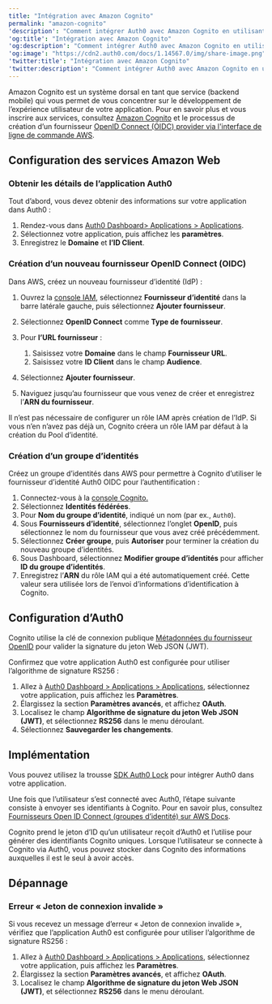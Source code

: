 ```yaml
---
title: "Intégration avec Amazon Cognito"
permalink: "amazon-cognito"
'description': "Comment intégrer Auth0 avec Amazon Cognito en utilisant un fournisseur OpenID Connect (OIDC)."
'og:title': "Intégration avec Amazon Cognito"
'og:description': "Comment intégrer Auth0 avec Amazon Cognito en utilisant un fournisseur OpenID Connect (OIDC)."
'og:image': "https://cdn2.auth0.com/docs/1.14567.0/img/share-image.png"
'twitter:title': "Intégration avec Amazon Cognito"
'twitter:description': "Comment intégrer Auth0 avec Amazon Cognito en utilisant un fournisseur OpenID Connect (OIDC)."
---
```


Amazon Cognito est un système dorsal en tant que service (backend mobile) qui vous permet de vous concentrer sur le développement de l’expérience utilisateur de votre application. Pour en savoir plus et vous inscrire aux services, consultez [Amazon Cognito](http://aws.amazon.com/cognito/) et le processus de création d’un fournisseur [OpenID Connect (OIDC) provider via l'interface de ligne de commande AWS](https://docs.aws.amazon.com/cli/latest/reference/iam/create-open-id-connect-provider.html).

## Configuration des services Amazon Web

### Obtenir les détails de l’application Auth0

Tout d’abord, vous devez obtenir des informations sur votre application dans Auth0 :

1. Rendez-vous dans [Auth0 Dashboard> Applications > Applications](https://manage.auth0.com/#/applications).
2. Sélectionnez votre application, puis affichez les **paramètres**.
3. Enregistrez le **Domaine** et **l’ID Client**.

### Création d’un nouveau fournisseur OpenID Connect (OIDC)

Dans AWS, créez un nouveau fournisseur d’identité (<Tooltip href="/docs/docs/fr-ca/glossary?term=idp" tip="Fournisseur d’identité (IdP)
Service de stockage et de gestion des identités numériques." cta="Voir le glossaire">IdP</Tooltip>) :

1. Ouvrez la [console IAM](https://console.aws.amazon.com), sélectionnez **Fournisseur d’identité** dans la barre latérale gauche, puis sélectionnez **Ajouter fournisseur**.
2. Sélectionnez **OpenID Connect** comme **Type de fournisseur**.
3. Pour **l’URL fournisseur** :

   1. Saisissez votre **Domaine** dans le champ **Fournisseur URL**.
   2. Saisissez votre **ID Client** dans le champ **Audience**.
4. Sélectionnez **Ajouter fournisseur**.
5. Naviguez jusqu’au fournisseur que vous venez de créer et enregistrez l’**ARN du fournisseur**.

<Callout icon="file-lines" color="#0EA5E9" iconType="regular">

Il n’est pas nécessaire de configurer un rôle IAM après création de l’IdP. Si vous n’en n’avez pas déjà un, Cognito créera un rôle IAM par défaut à la création du Pool d’identité.

</Callout>

### Création d’un groupe d’identités

Créez un groupe d’identités dans AWS pour permettre à Cognito d’utiliser le fournisseur d’identité Auth0 OIDC pour l’authentification :

1. Connectez-vous à la [console Cognito.](https://console.aws.amazon.com/cognito/home)
2. Sélectionnez **Identités fédérées**.
3. Pour **Nom du groupe d’identité**, indiqué un nom (par ex., `Auth0`).
4. Sous **Fournisseurs d’identité**, sélectionnez l’onglet **OpenID**, puis sélectionnez le nom du fournisseur que vous avez créé précédemment.
5. Sélectionnez **Créer groupe**, puis **Autoriser** pour terminer la création du nouveau groupe d’identités.
6. Sous Dashboard, sélectionnez **Modifier groupe d’identités** pour afficher **ID du groupe d’identités**.
7. Enregistrez l’**ARN** du rôle IAM qui a été automatiquement créé. Cette valeur sera utilisée lors de l’envoi d’informations d’identification à Cognito.

## Configuration d’Auth0

Cognito utilise la clé de connexion publique [Métadonnées du fournisseur OpenID](https://subscription.auth0.com/.well-known/jwks.json) pour valider la signature du jeton Web JSON (<Tooltip href="/docs/docs/fr-ca/glossary?term=json-web-token" tip="Jeton Web JSON (JWT)
Format standard de jeton d’ID (et souvent de jeton d’accès) utilisé pour représenter en toute sécurité des demandes entre deux parties." cta="Voir le glossaire">JWT</Tooltip>).

Confirmez que votre application Auth0 est configurée pour utiliser l’algorithme de signature RS256 :

1. Allez à [Auth0 Dashboard > Applications > Applications](https://manage.auth0.com/#/applications), sélectionnez votre application, puis affichez les **Paramètres**.
2. Élargissez la section **Paramètres avancés**, et affichez **OAuth**.
3. Localisez le champ **Algorithme de signature du jeton Web JSON (JWT)**, et sélectionnez **RS256** dans le menu déroulant.
4. Sélectionnez **Sauvegarder les changements**.

## Implémentation

Vous pouvez utilisez la trousse [SDK Auth0 Lock](https://auth0.com/docs/libraries#lock) pour intégrer Auth0 dans votre application.

Une fois que l’utilisateur s’est connecté avec Auth0, l’étape suivante consiste à envoyer ses identifiants à Cognito. Pour en savoir plus, consultez [Fournisseurs Open ID Connect (groupes d’identité) sur AWS Docs](http://docs.aws.amazon.com/cognito/latest/developerguide/open-id.html).

Cognito prend le jeton d’ID qu’un utilisateur reçoit d’Auth0 et l’utilise pour générer des identifiants Cognito uniques. Lorsque l’utilisateur se connecte à Cognito via Auth0, vous pouvez stocker dans Cognito des informations auxquelles il est le seul à avoir accès.

## Dépannage

### Erreur « Jeton de connexion invalide »

Si vous recevez un message d’erreur « Jeton de connexion invalide », vérifiez que l’application Auth0 est configurée pour utiliser l’algorithme de signature RS256 :

1. Allez à [Auth0 Dashboard > Applications > Applications](https://manage.auth0.com/#/applications), sélectionnez votre application, puis affichez les **Paramètres**.
2. Élargissez la section **Paramètres avancés**, et affichez **OAuth**.
3. Localisez le champ **Algorithme de signature du jeton Web JSON (JWT)**, et sélectionnez **RS256** dans le menu déroulant.